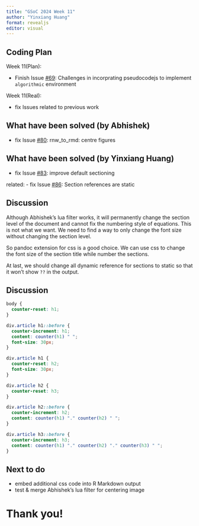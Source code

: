 ```yaml
---
title: "GSoC 2024 Week 11"
author: "Yinxiang Huang"
format: revealjs
editor: visual
---
```


## Coding Plan

Week 11(Plan):

-   Finish Issue [#69](https://github.com/Abhi-1U/texor/issues/69): Challenges in incorprating pseudocodejs to implement `algorithmic` environment

Week 11(Real):

-   fix Issues related to previous work

## What have been solved (by Abhishek)

-   fix Issue [#80](https://github.com/Abhi-1U/texor/issues/80): rnw_to_rmd: centre figures


## What have been solved (by Yinxiang Huang)

-   fix Issue [#83](https://github.com/Abhi-1U/texor/issues/83): improve default sectioning

related:
-   fix Issue [#86](https://github.com/Abhi-1U/texor/issues/86): Section references are static

## Discussion 

Although Abhishek's lua filter works, it will permanently change the section level of the document and cannot fix the numbering style of equations. This is not what we want. We need to find a way to only change the font size without changing the section level.

So pandoc extension for css is a good choice. We can use css to change the font size of the section title while number the sections.

At last, we should change all dynamic reference for sections to static so that it won't show `??` in the output.

## Discussion 

```css
body {
  counter-reset: h1;
}

div.article h1::before {
  counter-increment: h1;
  content: counter(h1) " ";
  font-size: 30px;
}

div.article h1 {
  counter-reset: h2;
  font-size: 30px;
}

div.article h2 {
  counter-reset: h3;
}

div.article h2::before {
  counter-increment: h2;
  content: counter(h1) "." counter(h2) " ";
}

div.article h3::before {
  counter-increment: h3;
  content: counter(h1) "." counter(h2) "." counter(h3) " ";
}
```

## Next to do

-   embed additional css code into R Markdown output
-   test & merge Abhishek's lua filter for centering image

# Thank you!
